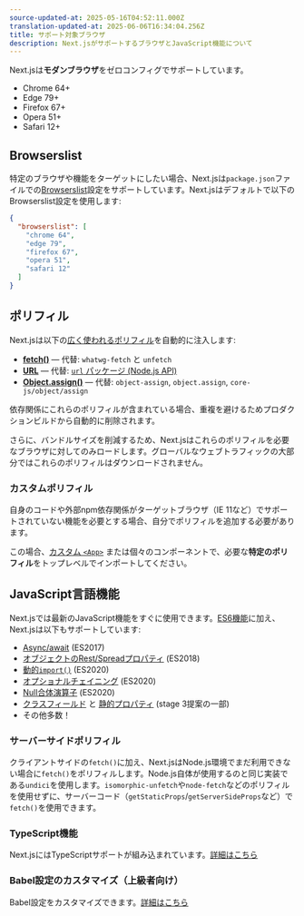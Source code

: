 ```yaml
---
source-updated-at: 2025-05-16T04:52:11.000Z
translation-updated-at: 2025-06-06T16:34:04.256Z
title: サポート対象ブラウザ
description: Next.jsがサポートするブラウザとJavaScript機能について
---
```


Next.jsは**モダンブラウザ**をゼロコンフィグでサポートしています。

- Chrome 64+
- Edge 79+
- Firefox 67+
- Opera 51+
- Safari 12+

## Browserslist

特定のブラウザや機能をターゲットにしたい場合、Next.jsは`package.json`ファイルでの[Browserslist](https://browsersl.ist)設定をサポートしています。Next.jsはデフォルトで以下のBrowserslist設定を使用します:

```json filename="package.json"
{
  "browserslist": [
    "chrome 64",
    "edge 79",
    "firefox 67",
    "opera 51",
    "safari 12"
  ]
}
```

## ポリフィル

Next.jsは以下の[広く使われるポリフィル](https://github.com/vercel/next.js/blob/canary/packages/next-polyfill-nomodule/src/index.js)を自動的に注入します:

- [**fetch()**](https://developer.mozilla.org/docs/Web/API/Fetch_API) — 代替: `whatwg-fetch` と `unfetch`
- [**URL**](https://developer.mozilla.org/docs/Web/API/URL) — 代替: [`url` パッケージ (Node.js API)](https://nodejs.org/api/url.html)
- [**Object.assign()**](https://developer.mozilla.org/docs/Web/JavaScript/Reference/Global_Objects/Object/assign) — 代替: `object-assign`, `object.assign`, `core-js/object/assign`

依存関係にこれらのポリフィルが含まれている場合、重複を避けるためプロダクションビルドから自動的に削除されます。

さらに、バンドルサイズを削減するため、Next.jsはこれらのポリフィルを必要なブラウザに対してのみロードします。グローバルなウェブトラフィックの大部分ではこれらのポリフィルはダウンロードされません。

### カスタムポリフィル

自身のコードや外部npm依存関係がターゲットブラウザ（IE 11など）でサポートされていない機能を必要とする場合、自分でポリフィルを追加する必要があります。

この場合、[カスタム `<App>`](/docs/pages/building-your-application/routing/custom-app) または個々のコンポーネントで、必要な**特定のポリフィル**をトップレベルでインポートしてください。

## JavaScript言語機能

Next.jsでは最新のJavaScript機能をすぐに使用できます。[ES6機能](https://github.com/lukehoban/es6features)に加え、Next.jsは以下もサポートしています:

- [Async/await](https://github.com/tc39/ecmascript-asyncawait) (ES2017)
- [オブジェクトのRest/Spreadプロパティ](https://github.com/tc39/proposal-object-rest-spread) (ES2018)
- [動的`import()`](https://github.com/tc39/proposal-dynamic-import) (ES2020)
- [オプショナルチェイニング](https://github.com/tc39/proposal-optional-chaining) (ES2020)
- [Null合体演算子](https://github.com/tc39/proposal-nullish-coalescing) (ES2020)
- [クラスフィールド](https://github.com/tc39/proposal-class-fields) と [静的プロパティ](https://github.com/tc39/proposal-static-class-features) (stage 3提案の一部)
- その他多数！

### サーバーサイドポリフィル

クライアントサイドの`fetch()`に加え、Next.jsはNode.js環境でまだ利用できない場合に`fetch()`をポリフィルします。Node.js自体が使用するのと同じ実装である`undici`を使用します。`isomorphic-unfetch`や`node-fetch`などのポリフィルを使用せずに、サーバーコード（`getStaticProps`/`getServerSideProps`など）で`fetch()`を使用できます。

### TypeScript機能

Next.jsにはTypeScriptサポートが組み込まれています。[詳細はこちら](/docs/pages/building-your-application/configuring/typescript)

### Babel設定のカスタマイズ（上級者向け）

Babel設定をカスタマイズできます。[詳細はこちら](/docs/pages/building-your-application/configuring/babel)